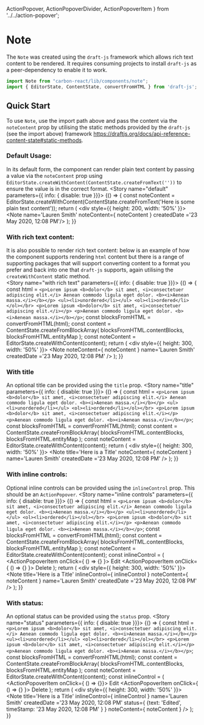   ActionPopover,
  ActionPopoverDivider,
  ActionPopoverItem
} from '../../action-popover';

<Meta title="Design System/Note" />

# Note
The `Note` was created using the `draft-js` framework which allows rich text content to be rendered. It requires 
consuming projects to install `draft-js` as a peer-dependency to enable it to work. 

```jsx
import Note from "carbon-react/lib/components/note";
import { EditorState, ContentState, convertFromHTML } from 'draft-js';
```

## Quick Start
To use `Note`, use the import path above and pass the content via the `noteContent` prop by utilising the static 
methods provided by the `draft-js` (see the import above) framework https://draftjs.org/docs/api-reference-content-state#static-methods.

### Default Usage:
In its default form, the component can render plain text content by passing a value via the `noteContent` prop using 
`EditorState.createWithContent(ContentState.createFromText(''))` to ensure the value is in the correct format.
<Preview>
  <Story name="default" parameters={{ info: { disable: true }}}>
    {() => {
      const noteContent = EditorState.createWithContent(ContentState.createFromText('Here is some plain text content'));
      return (
        <div style={{ height: 200, width: '50%' }}>
          <Note name='Lauren Smith' noteContent={ noteContent } createdDate ='23 May 2020, 12:08 PM'/>
        </div>
      );
    }}
  </Story>
</Preview>

### With rich text content:
It is also possible to render rich text content: below is an example of how the component supports rendering `html`
content but there is a range of supporting packages that will support converting 
content to a format you prefer and back into one that `draft-js` supports, again utilising the `createWithContent` 
static method.  
<Preview>
  <Story name="with rich text" parameters={{ info: { disable: true }}}>
    {() => {
      const html = `<p>Lorem ipsum <b>dolor</b> sit amet, <i>consectetuer adipiscing elit.</i> Aenean commodo ligula eget dolor. <b><i>Aenean massa.</i></b></p>
      <ul><li>unordered</li></ul>
      <ol><li>ordered</li></ol></br>
      <p>Lorem ipsum <b>dolor</b> sit amet, <i>consectetuer adipiscing elit.</i></p>
      <p>Aenean commodo ligula eget dolor. <b><i>Aenean massa.</i></b></p>`;
      const blocksFromHTML = convertFromHTML(html);
      const content = ContentState.createFromBlockArray(
        blocksFromHTML.contentBlocks,
        blocksFromHTML.entityMap
      );
      const noteContent = EditorState.createWithContent(content);
      return (
        <div style={{ height: 300, width: '50%' }}>
          <Note
            noteContent={ noteContent }
            name='Lauren Smith'
            createdDate ='23 May 2020, 12:08 PM'
          />
        </div>
      );
    }}
  </Story>
</Preview>

### With title
An optional title can be provided using the `title` prop.
<Preview>
  <Story name="title" parameters={{ info: { disable: true }}}>
    {() => {
      const html = `<p>Lorem ipsum <b>dolor</b> sit amet, <i>consectetuer adipiscing elit.</i> Aenean commodo ligula eget dolor. <b><i>Aenean massa.</i></b></p>
      <ul><li>unordered</li></ul>
      <ol><li>ordered</li></ol></br>
      <p>Lorem ipsum <b>dolor</b> sit amet, <i>consectetuer adipiscing elit.</i></p>
      <p>Aenean commodo ligula eget dolor. <b><i>Aenean massa.</i></b></p>`;
      const blocksFromHTML = convertFromHTML(html);
      const content = ContentState.createFromBlockArray(
        blocksFromHTML.contentBlocks,
        blocksFromHTML.entityMap
      );
      const noteContent = EditorState.createWithContent(content);
      return (
        <div style={{ height: 300, width: '50%' }}>
          <Note
            title='Here is a Title'
            noteContent={ noteContent }
            name='Lauren Smith'
            createdDate ='23 May 2020, 12:08 PM'
          />
        </div>
      );
    }}
  </Story>
</Preview>

### With inline controls:
Optional inline controls can be provided using the `inlineControl` prop. This should be an `ActionPopover`.
<Preview>
  <Story name="inline controls" parameters={{ info: { disable: true }}}>
    {() => {
      const html = `<p>Lorem ipsum <b>dolor</b> sit amet, <i>consectetuer adipiscing elit.</i> Aenean commodo ligula eget dolor. <b><i>Aenean massa.</i></b></p>
      <ul><li>unordered</li></ul>
      <ol><li>ordered</li></ol></br>
      <p>Lorem ipsum <b>dolor</b> sit amet, <i>consectetuer adipiscing elit.</i></p>
      <p>Aenean commodo ligula eget dolor. <b><i>Aenean massa.</i></b></p>`;
      const blocksFromHTML = convertFromHTML(html);
      const content = ContentState.createFromBlockArray(
        blocksFromHTML.contentBlocks,
        blocksFromHTML.entityMap
      );
      const noteContent = EditorState.createWithContent(content);
      const inlineControl = (
        <ActionPopover>
          <ActionPopoverItem onClick={ () => {} }>
            Edit
          </ActionPopoverItem>
          <ActionPopoverDivider />
          <ActionPopoverItem onClick={ () => {} }>
            Delete
          </ActionPopoverItem>
        </ActionPopover>
      );
      return (
        <div style={{ height: 300, width: '50%' }}>
          <Note
            title='Here is a Title'
            inlineControl={ inlineControl }
            noteContent={ noteContent }
            name='Lauren Smith'
            createdDate ='23 May 2020, 12:08 PM'
          />
        </div>
      );
    }}
  </Story>
</Preview>

### With status:
An optional status can be provided using the `status` prop.
<Preview>
  <Story name="status" parameters={{ info: { disable: true }}}>
    {() => {
      const html = `<p>Lorem ipsum <b>dolor</b> sit amet, <i>consectetuer adipiscing elit.</i> Aenean commodo ligula eget dolor. <b><i>Aenean massa.</i></b></p>
      <ul><li>unordered</li></ul>
      <ol><li>ordered</li></ol></br>
      <p>Lorem ipsum <b>dolor</b> sit amet, <i>consectetuer adipiscing elit.</i></p>
      <p>Aenean commodo ligula eget dolor. <b><i>Aenean massa.</i></b></p>`;
      const blocksFromHTML = convertFromHTML(html);
      const content = ContentState.createFromBlockArray(
        blocksFromHTML.contentBlocks,
        blocksFromHTML.entityMap
      );
      const noteContent = EditorState.createWithContent(content);
      const inlineControl = (
        <ActionPopover>
          <ActionPopoverItem onClick={ () => {}}>
            Edit
          </ActionPopoverItem>
          <ActionPopoverDivider />
          <ActionPopoverItem onClick={ () => {} }>
            Delete
          </ActionPopoverItem>
        </ActionPopover>
      );
      return (
        <div style={{ height: 300, width: '50%' }}>
          <Note
            title='Here is a Title'
            inlineControl={ inlineControl }
            name='Lauren Smith'
            createdDate ='23 May 2020, 12:08 PM'
            status={ {text: 'Edited', timeStamp: '23 May 2020, 12:08 PM' } }
            noteContent={ noteContent }
          />
        </div>
      );
    }}
  </Story>
</Preview>

<Props of={Note} />
